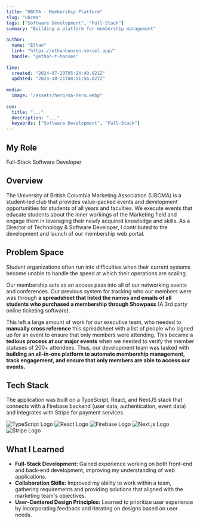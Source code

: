 ```yaml
---
title: "UBCMA - Membership Platform"
slug: "ubcma"
tags: ["Software Development", "Full-Stack"]
summary: "Building a platform for membership management"
 
author:
  name: "Ethan"
  link: "https://ethanhansen.vercel.app/"
  handle: "@ethan-t-hansen"
 
time:
  created: "2024-07-20T05:24:40.921Z"
  updated: "2024-10-21T08:51:56.027Z"
 
media:
  image: "/assets/hero/ma-hero.webp"
 
seo:
  title: "..."
  description: "..."
  keywords: ["Software Development", "Full-Stack"]
---
```


## My Role
Full-Stack Software Developer

## Overview

The University of British Columbia Marketing Association (UBCMA) is a student-led club that provides value-packed events and development opportunities for students of all years and faculties. We execute events that educate students about the inner workings of the Marketing field and engage them in leveraging their newly acquired knowledge and skills. As a Director of Technology & Software Developer, I contributed to the development and launch of our membership web portal.

## Problem Space

Student organizations often run into difficulties when their current systems become unable to handle the speed at which their operations are scaling.

Our membership acts as an access pass into all of our networking events and conferences. Our previous system for tracking who our members were was through **a spreadsheet that listed the names and emails of all students who purchased a membership through Showpass** (A 3rd party online ticketing software).

This left a large amount of work for our executive team, who needed to **manually cross reference** this spreadsheet with a list of people who signed up for an event to ensure that only members were attending. This became a **tedious process at our major events** when we needed to verify the member statuses of 200+ attendees. Thus, our development team was tasked with **building an all-in-one platform to automate membership management, track engagement, and ensure that only members are able to access our events.**

## Tech Stack

The application was built on a TypeScript, React, and NextJS stack that connects with a Firebase backend (user data, authentication, event data) and integrates with Stripe for payment services.

<div className="flex flex-wrap gap-8 border-none my-8">
  <img src='/assets/logos/ts-logo.svg' alt='TypeScript Logo' className="w-16" />
  <img src='/assets/logos/react-logo.svg' alt='React Logo' className="w-16"/>
  <img src='/assets/logos/firebase-logo.svg' alt='Firebase Logo' className="w-16"/>
  <img src='/assets/logos/next-logo.svg' alt='Next.js Logo' className="w-32"/>
  <img src='/assets/logos/stripe-logo.svg' alt='Stripe Logo' className="w-24"/>
</div>

## What I Learned

- **Full-Stack Development:** Gained experience working on both front-end and back-end development, improving my understanding of web applications.
- **Collaboration Skills:** Improved my ability to work within a team, gathering requirements and providing solutions that aligned with the marketing team's objectives.
- **User-Centered Design Principles:** Learned to prioritize user experience by incorporating feedback and iterating on designs based on user needs.
